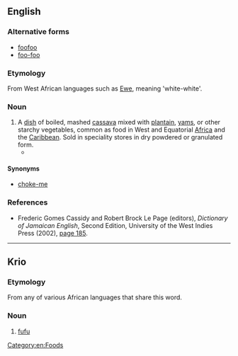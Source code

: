 {{also|fufú|fúfu|fūfù|foo-foo}}

==English==
{{wikipedia|fufu}}

===Alternative forms===
* [[foofoo]]
* [[foo-foo]]

===Etymology===
From West African languages such as [[Ewe]], {{m|ln|fufú|}} meaning 'white-white'.

===Noun===
{{en-noun|-}}

# A [[dish]] of boiled, mashed [[cassava]] mixed with [[plantain]], [[yam]]s, or other starchy vegetables, common as food in West and Equatorial [[Africa]] and the [[Caribbean]]. Sold in speciality stores {{qualifier|US}} in dry powdered or granulated form.
#* {{quote-book|en|year=2018|author=[[w:Nnedi Okorafor|Nnedi Okorafor]]|title=[[w:Who Fears Death|Who Fears Death]]|publisher=Harper''Voyager''|page=192|passage=“I want some real food,” Binta angrily said. “Like '''fufu''' and egusi soup.”}}

====Synonyms====
* {{sense|dish of yams etc}} [[choke-me]] {{qualifier|Caribbean}}

===References===
* Frederic Gomes Cassidy and Robert Brock Le Page (editors), ''Dictionary of Jamaican English'', Second Edition, University of the West Indies Press (2002), [http://books.google.com/books?id=_lmFzFgsTZYC&pg=PA185&dq=foo-foo page 185].

[[Category:en:Foods]]

----

==Krio==

===Etymology===
From any of various African languages that share this word.

===Noun===
{{head|kri|noun}}

# [[#English|fufu]]

{{C|kri|Foods}}